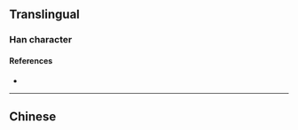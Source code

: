 {{also|噲}}
{{character info/new}}
==Translingual==

===Han character===
{{Han char|rn=30|rad=口|as=06|sn=9|four=|canj=ROMI|ids=⿰口会}}

====References====
* {{Han ref|kx=0189.271|hdz=10619.020|uh=54D9|ud=21721}}

----

==Chinese==
{{zh-see|噲}}